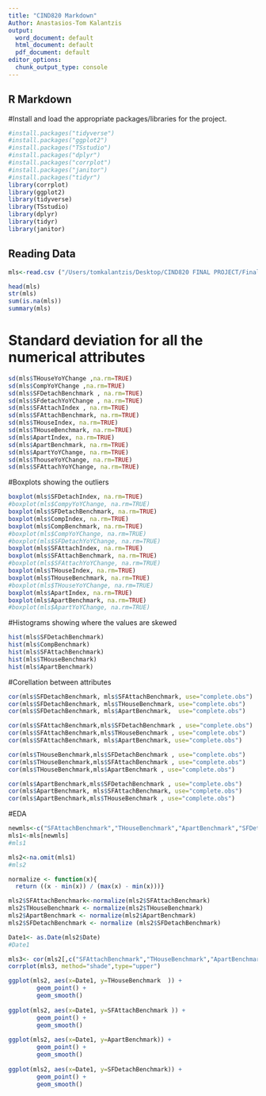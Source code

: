 ```yaml
---
title: "CIND820 Markdown"
Author: Anastasios-Tom Kalantzis
output:
  word_document: default
  html_document: default
  pdf_document: default
editor_options:
  chunk_output_type: console
---
```


## R Markdown
#Install and load the appropriate packages/libraries for the project.

```r

#install.packages("tidyverse")
#install.packages("ggplot2")
#install.packages("TSstudio")
#install.packages("dplyr")
#install.packages("corrplot")
#install.packages("janitor")
#install.packages("tidyr")
library(corrplot)
library(ggplot2)
library(tidyverse)
library(TSstudio)
library(dplyr)
library(tidyr)
library(janitor)

```

## Reading Data

```r
mls<-read.csv ("/Users/tomkalantzis/Desktop/CIND820 FINAL PROJECT/Final Project/MLS.csv",header=TRUE)
```


```r
head(mls)
str(mls)
sum(is.na(mls))
summary(mls)
```
# Standard deviation for all the numerical attributes 
```r
sd(mls$THouseYoYChange ,na.rm=TRUE)
sd(mls$CompYoYChange ,na.rm=TRUE)
sd(mls$SFDetachBenchmark , na.rm=TRUE)
sd(mls$SFdetachYoYChange , na.rm=TRUE)
sd(mls$SFAttachIndex , na.rm=TRUE)
sd(mls$SFAttachBenchmark, na.rm=TRUE)
sd(mls$THouseIndex, na.rm=TRUE)
sd(mls$THouseBenchmark, na.rm=TRUE)
sd(mls$ApartIndex, na.rm=TRUE)
sd(mls$ApartBenchmark, na.rm=TRUE)
sd(mls$ApartYoYChange, na.rm=TRUE)
sd(mls$ThouseYoYChange, na.rm=TRUE)
sd(mls$SFAttachYoYChange, na.rm=TRUE)

```
#Boxplots showing the outliers
```r
boxplot(mls$SFDetachIndex, na.rm=TRUE)
#boxplot(mls$CompyYoYChange, na.rm=TRUE)
boxplot(mls$SFDetachBenchmark, na.rm=TRUE)
boxplot(mls$CompIndex, na.rm=TRUE)
boxplot(mls$CompBenchmark, na.rm=TRUE)
#boxplot(mls$CompYoYChange, na.rm=TRUE)
#boxplot(mls$SFDetachYoYChange, na.rm=TRUE)
boxplot(mls$SFAttachIndex, na.rm=TRUE)
boxplot(mls$SFAttachBenchmark, na.rm=TRUE)
#boxplot(mls$SFAttachYoYChange, na.rm=TRUE)
boxplot(mls$THouseIndex, na.rm=TRUE)
boxplot(mls$THouseBenchmark, na.rm=TRUE)
#boxplot(mls$THouseYoYChange, na.rm=TRUE)
boxplot(mls$ApartIndex, na.rm=TRUE)
boxplot(mls$ApartBenchmark, na.rm=TRUE)
#boxplot(mls$ApartYoYChange, na.rm=TRUE)

```
#Histograms showing where the values are skewed 
```r
hist(mls$SFDetachBenchmark)
hist(mls$CompBenchmark)
hist(mls$SFAttachBenchmark)
hist(mls$THouseBenchmark)
hist(mls$ApartBenchmark)
```
#Corellation between attributes 
```r
cor(mls$SFDetachBenchmark, mls$SFAttachBenchmark, use="complete.obs")
cor(mls$SFDetachBenchmark, mls$THouseBenchmark, use="complete.obs")
cor(mls$SFDetachBenchmark, mls$ApartBenchmark,  use="complete.obs")

cor(mls$SFAttachBenchmark,mls$SFDetachBenchmark , use="complete.obs")
cor(mls$SFAttachBenchmark,mls$THouseBenchmark , use="complete.obs")
cor(mls$SFAttachBenchmark, mls$ApartBenchmark, use="complete.obs")

cor(mls$THouseBenchmark,mls$SFDetachBenchmark , use="complete.obs")
cor(mls$THouseBenchmark,mls$SFAttachBenchmark , use="complete.obs")
cor(mls$THouseBenchmark,mls$ApartBenchmark , use="complete.obs")

cor(mls$ApartBenchmark,mls$SFDetachBenchmark , use="complete.obs")
cor(mls$ApartBenchmark, mls$SFAttachBenchmark, use="complete.obs")
cor(mls$ApartBenchmark,mls$THouseBenchmark , use="complete.obs")

```
#EDA
```r

newmls<-c("SFAttachBenchmark","THouseBenchmark","ApartBenchmark","SFDetachBenchmark","Date")
mls1<-mls[newmls]
#mls1

mls2<-na.omit(mls1)
#mls2

normalize <- function(x){
  return ((x - min(x)) / (max(x) - min(x)))}

mls2$SFAttachBenchmark<-normalize(mls2$SFAttachBenchmark)
mls2$THouseBenchmark <- normalize(mls2$THouseBenchmark)
mls2$ApartBenchmark <- normalize(mls2$ApartBenchmark) 
mls2$SFDetachBenchmark <- normalize (mls2$SFDetachBenchmark)

Date1<- as.Date(mls2$Date)
#Date1

mls3<- cor(mls2[,c("SFAttachBenchmark","THouseBenchmark","ApartBenchmark","SFDetachBenchmark")])
corrplot(mls3, method="shade",type="upper")

ggplot(mls2, aes(x=Date1, y=THouseBenchmark  )) + 
        geom_point() +
        geom_smooth()
        
ggplot(mls2, aes(x=Date1, y=SFAttachBenchmark )) + 
        geom_point() +
        geom_smooth()
        
ggplot(mls2, aes(x=Date1, y=ApartBenchmark)) + 
        geom_point() +
        geom_smooth()
        
ggplot(mls2, aes(x=Date1, y=SFDetachBenchmark)) + 
        geom_point() +
        geom_smooth()
```